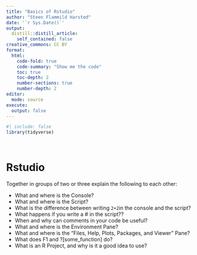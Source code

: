 ```yaml
---
title: "Basics of Rstudio"
author: "Steen Flammild Harsted"
date: '`r Sys.Date()`'
output:
  distill::distill_article:
    self_contained: false
creative_commons: CC BY
format:
  html: 
    code-fold: true
    code-summary: "Show me the code"
    toc: true
    toc-depth: 2
    number-sections: true
    number-depth: 2
editor: 
  mode: source
execute: 
  output: false
---
```


```r
#| include: false
library(tidyverse)
```

\ \ \ 

# Rstudio
Together in groups of two or three explain the following to each other:

* What and where is the Console? 
* What and where is the Script?
* What is the difference between writing `2+2`in the console and the script?
* What happens if you write a # in the script??
* When and why can comments in your code be useful? 
* What and where is the Environment Pane?
* What and where is the "Files, Help, Plots, Packages, and Viewer" Pane?
* What does F1 and ?[some_function] do?
* What is an R Project, and why is it a good idea to use?

<br>


\ \ \ 


<script src="https://giscus.app/client.js"
        data-repo="sorenoneill/r4phd"
        data-repo-id="R_kgDOJ9etDQ"
        data-category="Announcements"
        data-category-id="DIC_kwDOJ9etDc4CYApF"
        data-mapping="pathname"
        data-strict="0"
        data-reactions-enabled="0"
        data-emit-metadata="0"
        data-input-position="bottom"
        data-theme="cobalt"
        data-lang="en"
        crossorigin="anonymous"
        async>
</script>